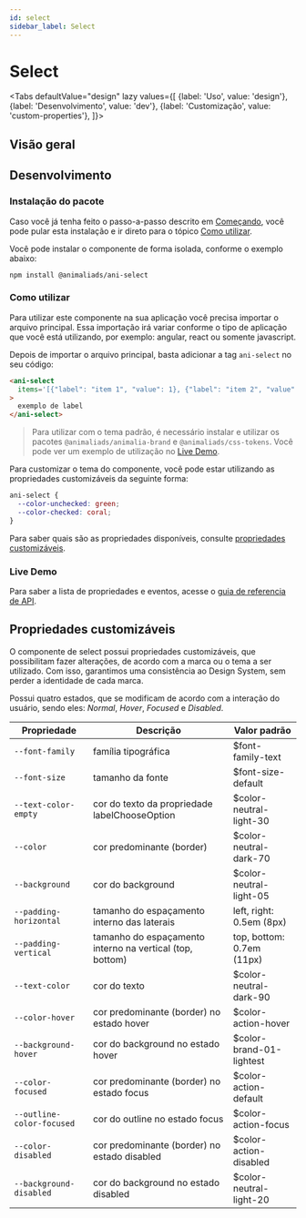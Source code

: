 ```yaml
---
id: select
sidebar_label: Select
---
```





# Select

<Tabs
  defaultValue="design"
  lazy
  values={[
    {label: 'Uso', value: 'design'},
    {label: 'Desenvolvimento', value: 'dev'},
    {label: 'Customização', value: 'custom-properties'},
  ]}>

 <TabItem value="design">

## Visão geral


</TabItem>

<TabItem value="dev">

## Desenvolvimento

### Instalação do pacote

Caso você já tenha feito o passo-a-passo descrito em [Começando](?path=/docs/começando--page),
você pode pular esta instalação e ir direto para o tópico [Como utilizar](#como-utilizar).

Você pode instalar o componente de forma isolada, conforme o exemplo abaixo:

```
npm install @animaliads/ani-select
```

### Como utilizar

Para utilizar este componente na sua aplicação você precisa importar o arquivo principal. Essa importação irá variar conforme o tipo de aplicação que você está utilizando, por exemplo: angular, react ou somente javascript.

Depois de importar o arquivo principal, basta adicionar a tag `ani-select` no seu código:

```html
<ani-select
  items='[{"label": "item 1", "value": 1}, {"label": "item 2", "value": 2}]'
>
  exemplo de label
</ani-select>
```

> Para utilizar com o tema padrão, é necessário instalar e utilizar os pacotes `@animaliads/animalia-brand`
> e `@animaliads/css-tokens`. Você pode ver um exemplo de utilização no [Live Demo](#live-demo).

Para customizar o tema do componente, você pode estar utilizando as propriedades customizáveis
da seguinte forma:

```css
ani-select {
  --color-unchecked: green;
  --color-checked: coral;
}
```

Para saber quais são as propriedades disponíveis, consulte [propriedades customizáveis](#propriedades-customizáveis).

### Live Demo

<LiveDemoComponent
  react="https://stackblitz.com/edit/react-ani-select?embed=1&file=src/App.js"
/>

Para saber a lista de propriedades e eventos, acesse o [guia de referencia de API](/docs/api-select--sample).

</TabItem>

  <TabItem value="custom-properties">


## Propriedades customizáveis

O componente de select possui propriedades customizáveis, que possibilitam fazer alterações, de acordo com a marca ou o tema a ser utilizado. 
Com isso, garantimos uma consistência ao Design System, sem perder a identidade de cada marca.

Possui quatro estados, que se modificam de acordo com a interação do usuário, sendo eles: _Normal_, _Hover_, _Focused_ e _Disabled_.

| Propriedade                  | Descrição                                                                        | Valor padrão             |
| ---------------------------- | -------------------------------------------------------------------------------- | ------------------------ |
| `--font-family`              | família tipográfica	                                                          | $font-family-text        |
| `--font-size`                | tamanho da fonte	                                                              | $font-size-default       |
| `--text-color-empty`         | cor do texto da propriedade labelChooseOption                                    | $color-neutral-light-30  |
| `--color`                    | cor predominante (border)	                                                      | $color-neutral-dark-70   |
| `--background`               | cor do background	                                                              | $color-neutral-light-05  |
| `--padding-horizontal`       | tamanho do espaçamento interno das laterais	                                  | left, right: 0.5em (8px) |
| `--padding-vertical`         | tamanho do espaçamento interno na vertical (top, bottom)	                      | top, bottom: 0.7em (11px)|
| `--text-color	`              | cor do texto	                                                                  | $color-neutral-dark-90   |
| `--color-hover`              | cor predominante (border) no estado hover                                        | $color-action-hover      |
| `--background-hover`         | cor do background no estado hover                                                | $color-brand-01-lightest |
| `--color-focused`            | cor predominante (border) no estado focus                                        | $color-action-default    |  
| `--outline-color-focused`    | cor do outline no estado focus	                                                  | $color-action-focus      |
| `--color-disabled	`          | cor predominante (border) no estado disabled	                                  | $color-action-disabled   |
| `--background-disabled`      | cor do background no estado disabled	                                          | $color-neutral-light-20  |


</TabItem>
</Tabs>
